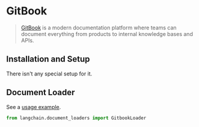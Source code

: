 # GitBook

>[GitBook](https://docs.gitbook.com/) is a modern documentation platform where teams can document everything from products to internal knowledge bases and APIs.

## Installation and Setup

There isn't any special setup for it.

## Document Loader

See a [usage example](/docs/integrations/document_loaders/gitbook).

```python
from langchain.document_loaders import GitbookLoader
```
